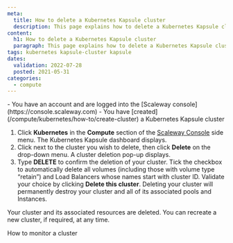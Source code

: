 ```yaml
---
meta:
  title: How to delete a Kubernetes Kapsule cluster
  description: This page explains how to delete a Kubernetes Kapsule cluster
content:
  h1: How to delete a Kubernetes Kapsule cluster
  paragraph: This page explains how to delete a Kubernetes Kapsule cluster
tags: kubernetes kapsule-cluster kapsule 
dates:
  validation: 2022-07-28
  posted: 2021-05-31
categories:
  - compute
---
```


<Macro id="iam-requirements" />

<Message type="requirement">
  - You have an account and are logged into the [Scaleway console](https://console.scaleway.com) 
  - You have [created](/compute/kubernetes/how-to/create-cluster) a Kubernetes Kapsule cluster
</Message>

1. Click **Kubernetes** in the **Compute** section of the [Scaleway Console](https://console.scaleway.com) side menu. The Kubernetes Kapsule dashboard displays.
2. Click <Icon name="edit" /> next to the cluster you wish to delete, then click **Delete** on the drop-down menu. A cluster deletion pop-up displays. 
    <Lightbox src="scaleway-kapsule_cluster_menu.webp" alt="" />
3. Type **DELETE** to confirm the deletion of your cluster. Tick the checkbox to automatically delete all volumes (including those with volume type “retain”) and Load Balancers whose names start with cluster ID. Validate your choice by clicking **Delete this cluster**. 
    <Message type="important">
      Deleting your cluster will permanently destroy your cluster and all of its associated pools and Instances.
    </Message>

Your cluster and its associated resources are deleted. You can recreate a new cluster, if required, at any time.


<Navigation title="See Also">
  <PreviousButton to="/compute/kubernetes/how-to/monitor-cluster/">How to monitor a cluster</PreviousButton>
</Navigation>
